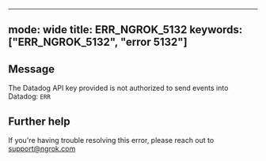 
---
mode: wide
title: ERR_NGROK_5132
keywords: ["ERR_NGROK_5132", "error 5132"]
---

## Message
The Datadog API key provided is not authorized to send events into Datadog: `ERR`




## Further help
If you're having trouble resolving this error, please reach out to [support@ngrok.com](mailto:support@ngrok.com?subject=Help%20with%20ERR_NGROK_5132)

